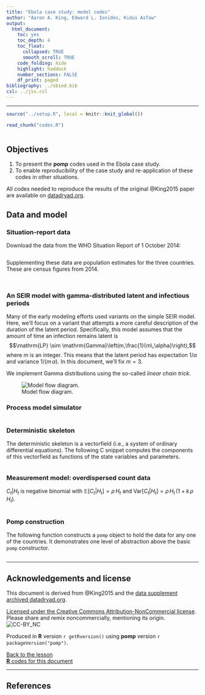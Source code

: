 ```yaml
---
title: "Ebola case study: model codes"
author: "Aaron A. King, Edward L. Ionides, Kidus Asfaw"
output:
  html_document:
    toc: yes
    toc_depth: 4
    toc_float:
      collapsed: TRUE
      smooth_scroll: TRUE
    code_folding: hide
    highlight: haddock
    number_sections: FALSE
    df_print: paged
bibliography: ../sbied.bib
csl: ../jss.csl
---
```


\newcommand\prob[1]{\mathbb{P}\left[{#1}\right]}
\newcommand\expect[1]{\mathbb{E}\left[{#1}\right]}
\newcommand\var[1]{\mathrm{Var}\left[{#1}\right]}
\newcommand\dist[2]{\mathrm{#1}\left(#2\right)}
\newcommand\scinot[2]{$#1 \times 10^{#2}$\xspace}

------------------------------------


```r
source("../setup.R", local = knitr::knit_global())
```

```r
read_chunk("codes.R")
```

```r
```

## Objectives

1. To present the **pomp** codes used in the Ebola case study.
1. To enable reproducibility of the case study and re-application of these codes in other situations.

All codes needed to reproduce the results of the original @King2015 paper are available on [datadryad.org](http://dx.doi.org/10.5061/dryad.r5f30).


## Data and model

### Situation-report data

Download the data from the WHO Situation Report of 1 October 2014:

```r
```

Supplementing these data are population estimates for the three countries.
These are census figures from 2014.

```r
```

```r
```


### An SEIR model with gamma-distributed latent and infectious periods

Many of the early modeling efforts used variants on the simple SEIR model.
Here, we'll focus on a variant that attempts a more careful description of the duration of the latent period.
Specifically, this model assumes that the amount of time an infection remains latent is
$$\mathrm{LP} \sim \dist{Gamma}{m,\frac{1}{m\,\alpha}},$$
where $m$ is an integer.
This means that the latent period has expectation $1/\alpha$ and variance $1/(m\,\alpha)$.
In this document, we'll fix $m=3$.

We implement Gamma distributions using the so-called *linear chain trick*.

![Model flow diagram.](./model_diagram.png)

### Process model simulator

```r
```


### Deterministic skeleton

The deterministic skeleton is a vectorfield (i.e., a system of ordinary differential equations).
The following C snippet computes the components of this vectorfield as functions of the state variables and parameters.

```r
```

###  Measurement model: overdispersed count data

$C_t | H_t$ is negative binomial with $\expect{C_t|H_t} = \rho\,H_t$ and $\var{C_t|H_t} = \rho\,H_t\,(1+k\,\rho\,H_t)$.

```r
```

### Pomp construction

The following function constructs a `pomp` object to hold the data for any one of the countries.
It demonstrates one level of abstraction above the basic `pomp` constructor.

```r
```

--------------------------

## Acknowledgements and license

This document is derived from @King2015 and the [data supplement archived datadryad.org](http://dx.doi.org/10.5061/dryad.r5f30).

[Licensed under the Creative Commons Attribution-NonCommercial license](http://creativecommons.org/licenses/by-nc/4.0/).
Please share and remix noncommercially, mentioning its origin.  
![CC-BY_NC](../graphics/cc-by-nc.png)

Produced in **R** version `r getRversion()` using **pomp** version `r packageVersion("pomp")`.

[Back to the lesson](./index.html)  
[**R** codes for this document](http://raw.githubusercontent.com/kingaa/sbied/master/ebola/codes.R)  

----------------------

## References
